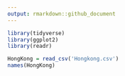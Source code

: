 ---
output: rmarkdown::github_document
---
```{r}
library(tidyverse)
library(ggplot2)
library(readr)
```

```{r}
HongKong = read_csv('Hongkong.csv')
names(HongKong)
```
